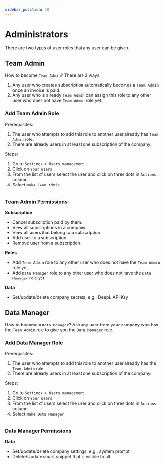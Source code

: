 ```yaml
---
sidebar_position: 10
---
```



# Administrators

There are two types of user roles that any user can be given.

## Team Admin

How to become `Team Admin`? There are 2 ways:

1. Any user who creates subscription automatically becomes a `Team Admin` once an invoice is paid.
1. Any user who is already `Team Admin` can assign this role to any other user
who does not have `Team Admin` role yet.

### Add Team Admin Role

Prerequisites:
1. The user who attempts to add this role to another user already has `Team Admin` role.
1. There are already users in at least one subscription of the company.

Steps:
1. Go to `Settings > Users management`
1. Click on `Your users`
1. From the list of users select the user and click on three dots in `Actions` column
1. Select `Make Team Admin`

<Image img={adminroles} />

### Team Admin Permissions

**Subscription**

- Cancel subscription paid by them.
- View all subscriptions in a company.
- View all users that belong to a subscription.
- Add user to a subscription.
- Remove user from a subscription.

**Roles**

- Add `Team Admin` role to any other user who does not have the `Team Admin` role yet.
- Add `Data Manager` role to any other user who does not have the `Data Manager` role yet.

**Data**

- Set/update/delete company secrets, e.g., DeepL API Key

## Data Manager

How to become a `Data Manager`? Ask any user from your company who has the
`Team Admin` role to give you the `Data Manager` role.

### Add Data Manager Role

Prerequisites:
1. The user who attempts to add this role to another user already has the `Team Admin` role.
1. There are already users in at least one subscription of the company.

Steps:
1. Go to `Settings > Users management`
1. Click on `Your users`
1. From the list of users select the user and click on three dots in `Actions` column
1. Select `Make Data Manager`

<Image img={adminroles} />

### Data Manager Permissions

**Data**

- Set/update/delete company settings, e.g., system prompt
- Delete/Update smart snippet that is visible to all

